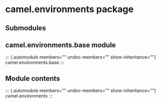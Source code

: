 # camel.environments package

## Submodules

## camel.environments.base module

::: {.automodule members="" undoc-members="" show-inheritance=""}
camel.environments.base
:::

## Module contents

::: {.automodule members="" undoc-members="" show-inheritance=""}
camel.environments
:::
